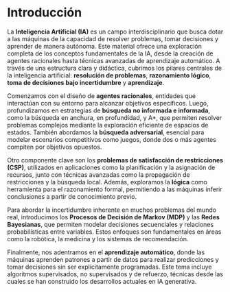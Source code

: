 # Introducción

La **Inteligencia Artificial (IA)** es un campo interdisciplinario que busca dotar a las máquinas de la capacidad de resolver problemas, tomar decisiones y aprender de manera autónoma. Este material ofrece una exploración completa de los conceptos fundamentales de la IA, desde la creación de agentes racionales hasta técnicas avanzadas de aprendizaje automático. A través de una estructura clara y didáctica, cubrimos los pilares centrales de la inteligencia artificial: **resolución de problemas**, **razonamiento lógico**, **toma de decisiones bajo incertidumbre** y **aprendizaje**.

Comenzamos con el diseño de **agentes racionales**, entidades que interactúan con su entorno para alcanzar objetivos específicos. Luego, profundizamos en estrategias de **búsqueda no informada e informada**, como la búsqueda en anchura, en profundidad, y A*, que permiten resolver problemas complejos mediante la exploración eficiente de espacios de estados. También abordamos la **búsqueda adversarial**, esencial para modelar escenarios competitivos como juegos, donde dos o más agentes compiten por objetivos opuestos.

Otro componente clave son los **problemas de satisfacción de restricciones (CSP)**, utilizados en aplicaciones como la planificación y la asignación de recursos, junto con técnicas avanzadas como la propagación de restricciones y la búsqueda local. Además, exploramos la **lógica** como herramienta para el razonamiento formal, permitiendo a las máquinas inferir conclusiones a partir de conocimiento previo.

Para abordar la incertidumbre inherente en muchos problemas del mundo real, introducimos los **Procesos de Decisión de Markov (MDP)** y las **Redes Bayesianas**, que permiten modelar decisiones secuenciales y relaciones probabilísticas entre variables. Estos enfoques son fundamentales en áreas como la robótica, la medicina y los sistemas de recomendación.

Finalmente, nos adentramos en el **aprendizaje automático**, donde las máquinas aprenden patrones a partir de datos para realizar predicciones y tomar decisiones sin ser explícitamente programadas. Este tema incluye algoritmos supervisados, no supervisados y de refuerzo, técnicas desde las cuales se han construido los desarrollos actuales en IA generativa.



